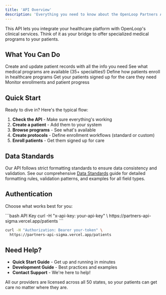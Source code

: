 ```yaml
---
title: 'API Overview'
description: 'Everything you need to know about the OpenLoop Partners API'
---
```


This API lets you integrate your healthcare platform with OpenLoop's clinical services. Think of it as your bridge to offer specialized medical programs to your patients.

## What You Can Do

<CardGroup cols={2}>
  <Card title="Manage Patients" icon="users">
    Create and update patient records with all the info you need
  </Card>
  <Card title="Browse Programs" icon="list">
    See what medical programs are available (35+ specialties!)
  </Card>
  <Card title="Create Protocols" icon="cog">
    Define how patients enroll in healthcare programs
  </Card>
  <Card title="Enroll Patients" icon="user-plus">
    Get your patients signed up for the care they need
  </Card>
  <Card title="Track Everything" icon="chart-line">
    Monitor enrollments and patient progress
  </Card>
</CardGroup>

## Quick Start

Ready to dive in? Here's the typical flow:

1. **Check the API** - Make sure everything's working
2. **Create a patient** - Add them to your system
3. **Browse programs** - See what's available
4. **Create protocols** - Define enrollment workflows (standard or custom)
5. **Enroll patients** - Get them signed up for care


## Data Standards

Our API follows strict formatting standards to ensure data consistency and validation. See our comprehensive [Data Standards](/api-reference/data-standards) guide for detailed formatting rules, validation patterns, and examples for all field types.

## Authentication

Choose what works best for you:

<CodeGroup>
```bash API Key
curl -H "x-api-key: your-api-key" \
  https://partners-api-sigma.vercel.app/patients
```

```bash Bearer Token
curl -H "Authorization: Bearer your-token" \
  https://partners-api-sigma.vercel.app/patients
```
</CodeGroup>

## Need Help?

- **Quick Start Guide** - Get up and running in minutes
- **Development Guide** - Best practices and examples
- **Contact Support** - We're here to help!

<Note>
All our providers are licensed across all 50 states, so your patients can get care no matter where they are.
</Note>
